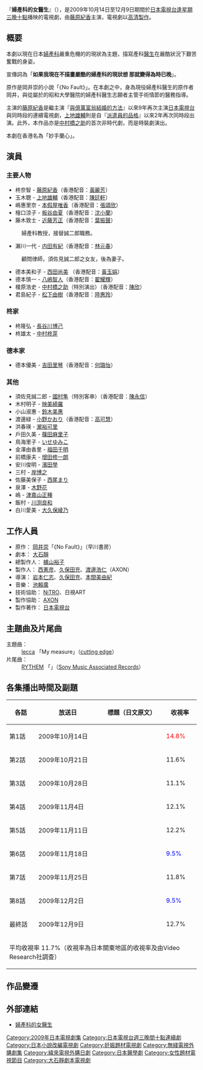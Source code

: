 {{dablink|欲查詢[[韓國|韓國]][[SBS電視台|SBS電視台]]於2010年2月3日至2010年3月25日期間播放的水木連續劇，請參閱'''[[婦產科_(電視劇)|婦產科 (電視劇)]]'''。}}

{{noteTA
|G1=JP Show}}
{{Infobox television
| show_name          = 婦產科的女醫生<br />{{lang|ja|ギネ 産婦人科の女たち}}
| image              = 
| caption            = 
| format             = 日本電視劇
| camera             = 
| picture_format     = 
| runtime            = 
| creator            = 
| director           = [[西憲彦|西憲彦]]<br />[[久保田充|久保田充]]<br />[[渡邉浩仁|渡邉浩仁]]（AXON）
| developer          = [[大石靜|大石靜]]（劇本）
| executive_producer = [[櫨山裕子|櫨山裕子]]、[[西憲彦|西憲彦]]、[[久保田充|久保田充]]、[[渡邊浩仁|渡邊浩仁]]（AXON）
| starring           = [[藤原紀香|藤原紀香]]、[[上地雄輔|上地雄輔]]、[[本假屋唯香|本假屋唯香]]、[[板谷由夏|板谷由夏]]、[[近藤芳正|近藤芳正]]、[[中村橋之助|中村橋之助]]、[[八嶋智人|八嶋智人]]、[[松下由樹|松下由樹]]
| narrated           = 
| country            = {{JPN}}
| 語言                = [[日語|日語]]
| 外景                = {{JPN}}
| network            = [[日本電視台|日本電視台]]
| first_run          = {{JPN}}
| first_aired        = 2009年10月14日
| last_aired         = 2009年12月9日
| num_episodes       = 
| website            = http://www.ntv.co.jp/gyne/
| imdb_id            = 
| tv_com_id          = 
}}

『'''婦產科的女醫生'''』（{{lang|ja|ギネ 産婦人科の女たち}}），是2009年10月14日至12月9日期間於[[日本電視台|日本電視台]][[日本電視台週三連續劇|逢星期三晚十點]]播映的電視劇，由[[藤原紀香|藤原紀香]]主演，電視劇以[[高清製作|高清製作]]。

== 概要 ==
本劇以現在日本[[婦產科|婦產科]]嚴重危機的的現狀為主題，描寫產科[[醫生|醫生]]在嚴酷狀況下艱苦奮戰的身姿。

宣傳詞為「'''如果我現在不描畫嚴酷的婦產科的現狀想 那就變得為時已晚'''」。

原作是岡井崇的小說「《No Fault》」。在本劇之中，身為現役婦產科醫生的原作者岡井，與從屬於的昭和大學醫院的婦產科醫生志願者主管手術情節的醫務指導。

主演的[[藤原紀香|藤原紀香]]是繼主演『[[與億萬富翁結婚的方法|與億萬富翁結婚的方法]]』以來9年再次主演[[日本電視台|日本電視台]]與同時段的連續電視劇，[[上地雄輔|上地雄輔]]則是自『[[派遣員的品格|派遣員的品格]]』以來2年再次同時段出演。此外，本作品亦是[[中村橋之助|中村橋之助]]的首次非時代劇，而是時裝劇演出。

本劇在香港名為「妙手蘭心」。

== 演員 ==
===主要人物===
* 柊奈智 - [[藤原紀香|藤原紀香]]（香港配音：[[黃麗芳|黃麗芳]]） 
* 玉木聰 - [[上地雄輔|上地雄輔]]（香港配音：[[陳廷軒_(配音員)|陳廷軒]]）
* 嶋惠里奈 - [[本假屋唯香|本假屋唯香]]（香港配音：[[張頌欣|張頌欣]]）
* 檜口涼子 - [[板谷由夏|板谷由夏]]（香港配音：[[沈小蘭|沈小蘭]]）
* 藤木敦士 - [[近藤芳正|近藤芳正]]（香港配音：[[葉振聲|葉振聲]]）
: 婦產科教授，接替誠二郎職務。
* 瀨川一代 - [[内田有紀|内田有紀]]（香港配音：[[林元春|林元春]]）
: 顧問律師，須佐見誠二郎之女友，後為妻子。
* 德本美和子 - [[西田尚美|西田尚美]] （香港配音：[[黃玉娟|黃玉娟]]）
* 德本慎一 - [[八嶋智人|八嶋智人]]（香港配音：[[翟耀輝|翟耀輝]]）
* 榎原浩史 - [[中村橋之助|中村橋之助]]（特別演出）（香港配音：[[陳欣_(配音員)|陳欣]]）
* 君島紀子 - [[松下由樹|松下由樹]]（香港配音：[[陸惠玲|陸惠玲]]）

===柊家===
* 柊隆弘 - [[長谷川博己|長谷川博己]]
* 柊雄太 - [[中村柊芽|中村柊芽]]

===德本家===
* 德本優美 - [[吉田里琴|吉田里琴]]（香港配音：[[何璐怡|何璐怡]]）

===其他===
* 須佐見誠二郎 - [[國村隼|國村隼]]（特別客串）（香港配音：[[陳永信|陳永信]]）
* 木村明子 - [[映美綺羅|映美綺羅]]
* 小山淑惠 - [[鈴木美惠|鈴木美惠]]
* 渡邊緑 - [[小野かおり|小野かおり]]（香港配音：[[高可慧|高可慧]]）
* 洪春瑛 - [[瀧裕可里|瀧裕可里]]
* 戶田久美 - [[篠田麻里子|篠田麻里子]]
* 鳥海里子 - [[いせゆみこ|いせゆみこ]] 
* 金澤由香里 - [[福田千明|福田千明]]
* 前橋康夫 - [[增田修一朗|增田修一朗]]
* 安川俊明 - [[濱田學|濱田學]]
* 三村 - [[岸博之|岸博之]]
* 佐藤美保子 - [[西尾まり|西尾まり]]
* 泉澤 - [[木野花|木野花]]
* 嶋 - [[津嘉山正種|津嘉山正種]]
* 飯村 - [[川渕良和|川渕良和]]
* 白川愛美 - [[大久保綾乃|大久保綾乃]]

== 工作人員 ==

* 原作： [[岡井崇|岡井崇]]「《No Fault》」（早川書房）
* 劇本： [[大石靜|大石靜]]
* 總製作人： [[櫨山裕子|櫨山裕子]]
* 製作人： [[西憲彦|西憲彦]]、[[久保田充|久保田充]]、[[渡邊浩仁|渡邊浩仁]]（AXON）
* 導演： [[岩本仁志|岩本仁志]]、[[久保田充|久保田充]]、[[本間美由紀|本間美由紀]]
* 音樂： [[池賴廣|池賴廣]]
* 技術協助： [[NiTRO|NiTRO]]、日視ART
* 製作協助： [[AXON|AXON]] 
* 製作著作： [[日本電視台|日本電視台]]

== 主題曲及片尾曲 ==
; 主題曲：
: [[lecca|lecca]] 「My measure」（[[cutting_edge|cutting edge]]）
; 片尾曲：
: [[Rythem|RYTHEM]] 「{{lang|ja|ツナイデテ}}」（[[Sony_Music_Associated_Records|Sony Music Associated Records]]）

== 各集播出時間及副題 ==
{| class="wikitable" style="text-align:center"
!各話!!放送日!!標題（日文原文）!!收視率
|-
|第1話||2009年10月14日||{{lang|ja|誕生と死}}|| <font color="red">14.8%
|-
|第2話||2009年10月21日||{{lang|ja|緊急帝切}}|| 11.6%
|-
|第3話||2009年10月28日||{{lang|ja|狂乱出産!}}|| 11.1%
|-
|第4話||2009年11月4日||{{lang|ja|母体急変}}|| 12.1%
|-
|第5話||2009年11月11日||{{lang|ja|過失の烙印}}|| 12.2%
|-
|第6話||2009年11月18日||{{lang|ja|奈智の転機}}|| <font color="blue">9.5%
|-
|第7話||2009年11月25日||{{lang|ja|逆転の法廷}}|| 11.8%
|-
|第8話||2009年12月2日||{{lang|ja|ギネの資格}}|| <font color="blue">9.5%
|-
|最終話||2009年12月9日||{{lang|ja|命…希望}}|| 12.7%
|-
!colspan="4"|平均收視率 11.7%（收視率為日本關東地區的收視率及由Video Research社調查）
|}

==作品變遷==
{{電視節目的變遷|
電視台={{JPN}} [[日本電視台|日本電視台]]|
播放檔次=[[日本電視台週三連續劇|日本電視台週三連續劇]]|
節目名稱=婦產科的女醫生<br>（2009.10.14 - 2009.12.9）|
上一節目=[[紅鼻子老師|紅鼻子老師]]<br>（2009.7.8 - 2009.9.9）|
下一節目=[[不委曲的女人|不委曲的女人]]<br>（2010.1.12 - 2010.3.17 ）|
}}
{{電視節目的變遷
|電視台={{flagicon|Taiwan}} [[緯來日本台|緯來日本台]]|
|播放檔次=星期一至星期五 晚上10點|
|節目名稱=婦產科女醫<br />（2010.6.9 - 2010.6.21）|
|上一節目=[[急症群英|急診室女醫生2]]<br />（2010.5.28 - 2010.6.8）|
|下一節目=[[任俠看護|極道幫幫忙]]<br />（2010.6.22 - 2010.7.6）|
}}
{{電視節目的變遷
|電視台={{flagicon|Hong Kong}} 香港 [[無綫劇集台|無綫劇集台]]
|播放檔次=星期六17:30-19:15
|節目名稱=-{妙手蘭心}-<br />（2010.07.10 - 2010.08.07） 
|上一節目=[[平凡奇蹟|-{平凡奇蹟}-]]<br />（2010.05.29 - 2010.07.03） 
|下一節目=[[真我霓裳|-{真我霓裳}-]]<br/> （2010.08.14 - 2010.09.18）
|2電視台={{flagicon|Hong Kong}} 香港 [[無綫電視|無綫電視]][[翡翠台|翡翠台]]
|2播放檔次=週日 11:00至11:55<br/> 10月16日 10:30-11:55
|2節目名稱=-{妙手蘭心}-<br >（2011.10.16 - 2011.12.18） 
|2上一節目=[[小咩的管家#電視劇|-{我的帥管家}-]]<br />（2011.08.07 - 2011.10.09）
|2下一節目=[[破案天才奇娜|-{女警奇案不思議}-]]<br />（2011.12.25 - 2012.02.19）
|3電視台= {{flagicon|Hong Kong}} 香港 [[高清翡翠台|高清翡翠台]]
|3播放檔次= 星期日09:00-11:00
|3節目名稱=-{妙手蘭心}-<br >（2012.08.19 - 2012.09.16）
|3上一節目=[[不委曲的女人|-{剩女向前衝}-]]<br />（2012.07.08 - 2012.08.12）
|3下一節目=[[真我霓裳|-{真我霓裳}-]]<br />（2012.09.23 - 2012.10.28） 
}}

== 外部連結 ==
* [http://www.ntv.co.jp/gyne/ 婦產科的女醫生] {{Wayback|url=http://www.ntv.co.jp/gyne/ |date=20201202145544 }}

{{日本電視台週三連續劇}}
{{DEFAULTSORT:Gine Sanhuzinka no Onnatati}}
[[Category:2009年日本電視劇集|Category:2009年日本電視劇集]]
[[Category:日本電視台週三晚間十點連續劇|Category:日本電視台週三晚間十點連續劇]]
[[Category:日本小說改編電視劇|Category:日本小說改編電視劇]]
[[Category:妊娠題材電視劇|Category:妊娠題材電視劇]]
[[Category:無綫電視外購劇集|Category:無綫電視外購劇集]]
[[Category:緯來電視外購日劇|Category:緯來電視外購日劇]]
[[Category:日本醫學劇|Category:日本醫學劇]]
[[Category:女性題材電視節目|Category:女性題材電視節目]]
[[Category:大石靜劇本電視劇|Category:大石靜劇本電視劇]]